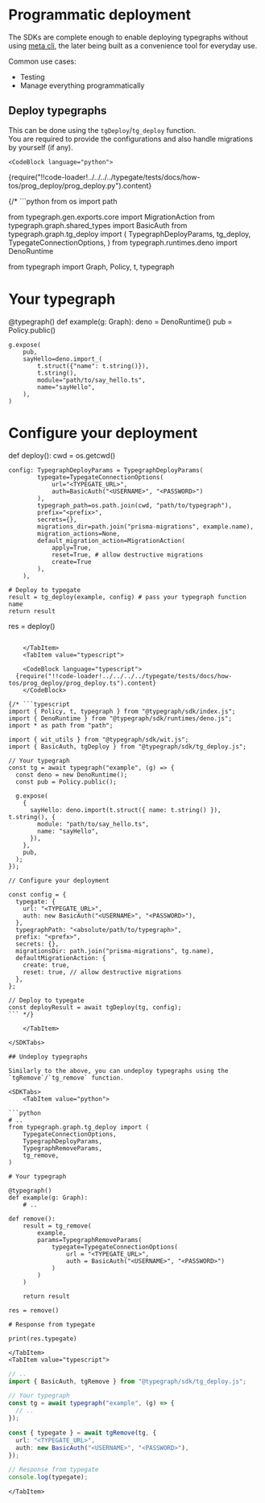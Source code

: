
# Programmatic deployment

The SDKs are complete enough to enable deploying typegraphs without using [meta cli](/docs/reference/meta-cli), the later being built as a convenience tool for everyday use.

Common use cases:

- Testing
- Manage everything programmatically

## Deploy typegraphs

This can be done using the `tgDeploy`/`tg_deploy` function.\
You are required to provide the configurations and also handle migrations by yourself (if any).

<SDKTabs>
    <TabItem value="python">

    <CodeBlock language="python">
  {require("!!code-loader!../../../../typegate/tests/docs/how-tos/prog_deploy/prog_deploy.py").content}
    </CodeBlock>

{/* ```python
from os import path

from typegraph.gen.exports.core import MigrationAction
from typegraph.graph.shared_types import BasicAuth
from typegraph.graph.tg_deploy import (
    TypegraphDeployParams,
    tg_deploy,
    TypegateConnectionOptions,
)
from typegraph.runtimes.deno import DenoRuntime

from typegraph import Graph, Policy, t, typegraph

# Your typegraph

@typegraph()
def example(g: Graph):
    deno = DenoRuntime()
    pub = Policy.public()

    g.expose(
        pub,
        sayHello=deno.import_(
            t.struct({"name": t.string()}),
            t.string(),
            module="path/to/say_hello.ts",
            name="sayHello",
        ),
    )

# Configure your deployment

def deploy():
    cwd = os.getcwd()

    config: TypegraphDeployParams = TypegraphDeployParams(
            typegate=TypegateConnectionOptions(
                url="<TYPEGATE_URL>",
                auth=BasicAuth("<USERNAME>", "<PASSWORD>")
            ),
            typegraph_path=os.path.join(cwd, "path/to/typegraph"),
            prefix="<prefix>",
            secrets={},
            migrations_dir=path.join("prisma-migrations", example.name),
            migration_actions=None,
            default_migration_action=MigrationAction(
                apply=True,
                reset=True, # allow destructive migrations
                create=True
            ),
        ),

    # Deploy to typegate
    result = tg_deploy(example, config) # pass your typegraph function name
    return result

res = deploy()
``` */}

    </TabItem>
    <TabItem value="typescript">

    <CodeBlock language="typescript">
  {require("!!code-loader!../../../../typegate/tests/docs/how-tos/prog_deploy/prog_deploy.ts").content}
    </CodeBlock>

{/* ```typescript
import { Policy, t, typegraph } from "@typegraph/sdk/index.js";
import { DenoRuntime } from "@typegraph/sdk/runtimes/deno.js";
import * as path from "path";

import { wit_utils } from "@typegraph/sdk/wit.js";
import { BasicAuth, tgDeploy } from "@typegraph/sdk/tg_deploy.js";

// Your typegraph
const tg = await typegraph("example", (g) => {
  const deno = new DenoRuntime();
  const pub = Policy.public();

  g.expose(
    {
      sayHello: deno.import(t.struct({ name: t.string() }), t.string(), {
        module: "path/to/say_hello.ts",
        name: "sayHello",
      }),
    },
    pub,
  );
});

// Configure your deployment

const config = {
  typegate: {
    url: "<TYPEGATE_URL>",
    auth: new BasicAuth("<USERNAME>", "<PASSWORD>"),
  },
  typegraphPath: "<absolute/path/to/typegraph>",
  prefix: "<prefx>",
  secrets: {},
  migrationsDir: path.join("prisma-migrations", tg.name),
  defaultMigrationAction: {
    create: true,
    reset: true, // allow destructive migrations
  },
};

// Deploy to typegate
const deployResult = await tgDeploy(tg, config);
``` */}

    </TabItem>

</SDKTabs>

## Undeploy typegraphs

Similarly to the above, you can undeploy typegraphs using the `tgRemove`/`tg_remove` function.

<SDKTabs>
    <TabItem value="python">

```python
# ..
from typegraph.graph.tg_deploy import (
    TypegateConnectionOptions,
    TypegraphDeployParams,
    TypegraphRemoveParams,
    tg_remove,
)

# Your typegraph

@typegraph()
def example(g: Graph):
    # ..

def remove():
    result = tg_remove(
        example,
        params=TypegraphRemoveParams(
            typegate=TypegateConnectionOptions(
                url = "<TYPEGATE_URL>",
                auth = BasicAuth("<USERNAME>", "<PASSWORD>")
            )
        )
    )

    return result

res = remove()

# Response from typegate

print(res.typegate)

```

    </TabItem>
    <TabItem value="typescript">

```typescript
// ..
import { BasicAuth, tgRemove } from "@typegraph/sdk/tg_deploy.js";

// Your typegraph
const tg = await typegraph("example", (g) => {
  // ..
});

const { typegate } = await tgRemove(tg, {
  url: "<TYPEGATE_URL>",
  auth: new BasicAuth("<USERNAME>", "<PASSWORD>"),
});

// Response from typegate
console.log(typegate);
```

    </TabItem>

</SDKTabs>
